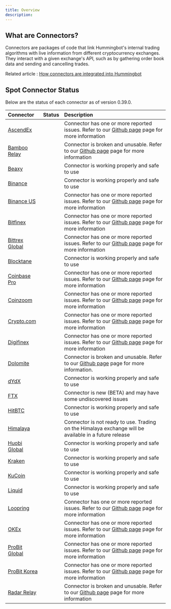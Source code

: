 ```yaml
---
title: Overview
description:
---
```



## What are Connectors?

Connectors are packages of code that link Hummingbot's internal trading algorithms with live information from different cryptocurrency exchanges. They interact with a given exchange's API, such as by gathering order book data and sending and cancelling trades.

Related article : [How connectors are integrated into Hummingbot](https://hummingbot.zendesk.com/hc/en-us/articles/900004506986)

## Spot Connector Status

Below are the status of each connector as of version 0.39.0.

| Connector                                      |                   Status                   | Description                                                                                                                                                                                |
| :--------------------------------------------- | :----------------------------------------: | :----------------------------------------------------------------------------------------------------------------------------------------------------------------------------------------- |
| [AscendEx](/spot-connectors/ascend-ex)         | <StatusCircle color="yellow" font="25px"/> | Connector has one or more reported issues. Refer to our [Github page](https://github.com/CoinAlpha/hummingbot/issues?q=is%3Aopen+%22Ascendex%22+in%3Atitle+) page for more information     |
| [Bamboo Relay](/spot-connectors/bamboo-relay)  |  <StatusCircle color="red" font="25px"/>   | Connector is broken and unusable. Refer to our [Github page](https://github.com/CoinAlpha/hummingbot/issues?q=is%3Aopen+%22bamboo+relay%22+in%3Atitle) page for more information           |
| [Beaxy](/spot-connectors/beaxy)                | <StatusCircle color="green" font="25px"/>  | Connector is working properly and safe to use                                                                                                                                              |
| [Binance](/spot-connectors/binance)            | <StatusCircle color="green" font="25px"/>  | Connector is working properly and safe to use                                                                                                                                              |
| [Binance US](/spot-connectors/binance-us)      | <StatusCircle color="yellow" font="25px"/> | Connector has one or more reported issues. Refer to our [Github page](https://github.com/CoinAlpha/hummingbot/issues?q=is%3Aopen+%22binance+US%22+in%3Atitle) page for more information    |
| [Bitfinex](/spot-connectors/bitfinex)          | <StatusCircle color="yellow" font="25px"/> | Connector has one or more reported issues. Refer to our [Github page](https://github.com/CoinAlpha/hummingbot/issues?q=is%3Aopen+%22bitfinex%22+in%3Atitle) page for more information      |
| [Bittrex Global](/spot-connectors/bittrex)     | <StatusCircle color="yellow" font="25px"/> | Connector has one or more reported issues. Refer to our [Github page](https://github.com/CoinAlpha/hummingbot/issues?q=is%3Aopen+%22bittrex%22+in%3Atitle) page for more information       |
| [Blocktane](/spot-connectors/blocktane)        | <StatusCircle color="green" font="25px"/>  | Connector is working properly and safe to use                                                                                                                                              |
| [Coinbase Pro](/spot-connectors/coinbase)      | <StatusCircle color="yellow" font="25px"/> | Connector has one or more reported issues. Refer to our [Github page](https://github.com/CoinAlpha/hummingbot/issues?q=is%3Aopen+%22Coinbase+Pro%22+in%3Atitle+) page for more information |
| [Coinzoom](/spot-connectors/coinzoom)          | <StatusCircle color="yellow" font="25px"/> | Connector has one or more reported issues. Refer to our [Github page](https://github.com/CoinAlpha/hummingbot/issues?q=is%3Aopen+%22coinzoom%22+in%3Atitle+) page for more information     |
| [Crypto.com](/spot-connectors/crypto-com)      | <StatusCircle color="yellow" font="25px"/> | Connector has one or more reported issues. Refer to our [Github page](https://github.com/CoinAlpha/hummingbot/issues?q=is%3Aopen+%22crypto.com%22+in%3Atitle) page for more information    |
| [Digifinex](/spot-connectors/digifinex)        | <StatusCircle color="yellow" font="25px"/> | Connector has one or more reported issues. Refer to our [Github page](https://github.com/CoinAlpha/hummingbot/issues?q=is%3Aopen+%22digifinex%22+in%3Atitle+) page for more information    |
| [Dolomite](/spot-connectors/dolomite)          |  <StatusCircle color="red" font="25px"/>   | Connector is broken and unusable. Refer to our [Github page](https://github.com/CoinAlpha/hummingbot/issues?q=is%3Aopen+%22Dolomite%22+in%3Atitle) page for more information.              |
| [dYdX](/spot-connectors/dydx)                  | <StatusCircle color="green" font="25px"/>  | Connector is working properly and safe to use                                                                                                                                              |
| [FTX](/spot-connectors/ftx)                    | <StatusCircle color="yellow" font="25px"/> | Connector is new (BETA) and may have some undiscovered issues                                                                                                                              |
| [HitBTC](/spot-connectors/hitbtc)              | <StatusCircle color="green" font="25px"/>  | Connector is working properly and safe to use                                                                                                                                              |
| [Himalaya](/spot-connectors/himalaya)          |  <StatusCircle color="red" font="25px"/>   | Connector is not ready to use. Trading on the Himalaya exchange will be available in a future release                                                                                      |
| [Huobi Global](/spot-connectors/huobi)         | <StatusCircle color="green" font="25px"/>  | Connector is working properly and safe to use                                                                                                                                              |
| [Kraken](/spot-connectors/kraken)              | <StatusCircle color="green" font="25px"/>  | Connector is working properly and safe to use                                                                                                                                              |
| [KuCoin](/spot-connectors/kucoin)              | <StatusCircle color="green" font="25px"/>  | Connector is working properly and safe to use                                                                                                                                              |
| [Liquid](/spot-connectors/liquid)              | <StatusCircle color="green" font="25px"/>  | Connector is working properly and safe to use                                                                                                                                              |
| [Loopring](/spot-connectors/loopring)          | <StatusCircle color="yellow" font="25px"/> | Connector has one or more reported issues. Refer to our [Github page](https://github.com/CoinAlpha/hummingbot/issues?q=is%3Aopen+%22loopring%22+in%3Atitle) page for more information      |
| [OKEx](/spot-connectors/okex)                  | <StatusCircle color="yellow" font="25px"/> | Connector has one or more reported issues. Refer to our [Github page](https://github.com/CoinAlpha/hummingbot/issues?q=is%3Aopen+%22okex%22+in%3Atitle+) page for more information         |
| [ProBit Global](/spot-connectors/probit)       | <StatusCircle color="yellow" font="25px"/> | Connector has one or more reported issues. Refer to our [Github page](https://github.com/CoinAlpha/hummingbot/issues?q=is%3Aopen+%22probit%22+in%3Atitle+) page for more information       |
| [ProBit Korea](/spot-connectors/probit-korea/) | <StatusCircle color="yellow" font="25px"/> | Connector has one or more reported issues. Refer to our [Github page](https://github.com/CoinAlpha/hummingbot/issues?q=is%3Aopen+%22probit%22+in%3Atitle+) page for more information       |
| [Radar Relay](/spot-connectors/radar-relay)    |  <StatusCircle color="red" font="25px"/>   | Connector is broken and unusable. Refer to our [Github page](https://github.com/CoinAlpha/hummingbot/issues?q=is%3Aopen+%22radar+relay%22+in%3Atitle) page for more information            |
